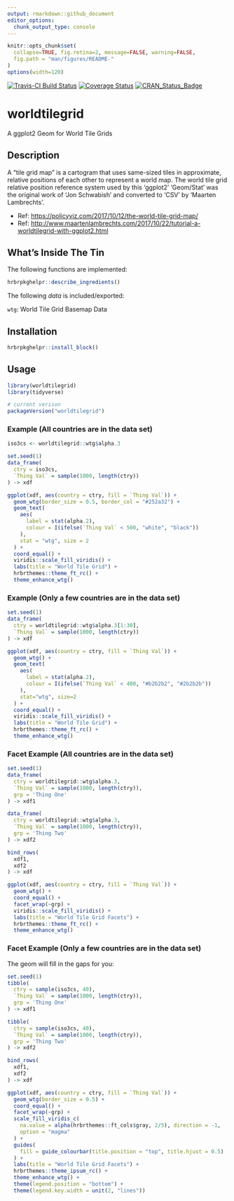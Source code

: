 ```yaml
---
output: rmarkdown::github_document
editor_options: 
  chunk_output_type: console
---
```

```r
knitr::opts_chunk$set(
  collapse=TRUE, fig.retina=2, message=FALSE, warning=FALSE,
  fig.path = "man/figures/README-"
)
options(width=120)
```

[![Travis-CI Build Status](https://travis-ci.org/hrbrmstr/worldtilegrid.svg?branch=master)](https://travis-ci.org/hrbrmstr/worldtilegrid) 
[![Coverage Status](https://codecov.io/gh/hrbrmstr/worldtilegrid/branch/master/graph/badge.svg)](https://codecov.io/gh/hrbrmstr/worldtilegrid)
[![CRAN_Status_Badge](https://www.r-pkg.org/badges/version/worldtilegrid)](https://cran.r-project.org/package=worldtilegrid)

# worldtilegrid

A ggplot2 Geom for World Tile Grids

## Description

A "tile grid map" is a cartogram that uses same-sized tiles in approximate, relative positions of each other to represent a world map. The world tile grid relative position reference system used by this 'ggplot2' 'Geom/Stat' was the original work of 'Jon Schwabish' and converted to 'CSV' by 'Maarten Lambrechts'.

- Ref: <https://policyviz.com/2017/10/12/the-world-tile-grid-map/>
- Ref: <http://www.maartenlambrechts.com/2017/10/22/tutorial-a-worldtilegrid-with-ggplot2.html>

## What's Inside The Tin

The following functions are implemented:

```r
hrbrpkghelpr::describe_ingredients()
```

The following _data_ is included/exported:

`wtg`:	World Tile Grid Basemap Data

## Installation

```r
hrbrpkghelpr::install_block()
```

## Usage

```r
library(worldtilegrid)
library(tidyverse)

# current verison
packageVersion("worldtilegrid")

```

### Example (All countries are in the data set)

```r
iso3cs <- worldtilegrid::wtg$alpha.3

set.seed(1)
data_frame(
  ctry = iso3cs,
  `Thing Val` = sample(1000, length(ctry))
) -> xdf

ggplot(xdf, aes(country = ctry, fill = `Thing Val`)) +
  geom_wtg(border_size = 0.5, border_col = "#252a32") +
  geom_text(
    aes(
      label = stat(alpha.2), 
      colour = I(ifelse(`Thing Val` < 500, "white", "black"))
    ), 
    stat = "wtg", size = 2
  ) + 
  coord_equal() +
  viridis::scale_fill_viridis() +
  labs(title = "World Tile Grid") +
  hrbrthemes::theme_ft_rc() +
  theme_enhance_wtg()
```

### Example (Only a few countries are in the data set)

```r
set.seed(1)
data_frame(
  ctry = worldtilegrid::wtg$alpha.3[1:30],
  `Thing Val` = sample(1000, length(ctry))
) -> xdf

ggplot(xdf, aes(country = ctry, fill = `Thing Val`)) +
  geom_wtg() +
  geom_text(
    aes(
      label = stat(alpha.2),
      colour = I(ifelse(`Thing Val` < 400, "#b2b2b2", "#2b2b2b"))
    ), 
    stat="wtg", size=2
  ) + 
  coord_equal() +
  viridis::scale_fill_viridis() +
  labs(title = "World Tile Grid") +
  hrbrthemes::theme_ft_rc() +
  theme_enhance_wtg()
```

### Facet Example (All countries are in the data set)

```r
set.seed(1)
data_frame(
  ctry = worldtilegrid::wtg$alpha.3,
  `Thing Val` = sample(1000, length(ctry)),
  grp = 'Thing One'
) -> xdf1

data_frame(
  ctry = worldtilegrid::wtg$alpha.3,
  `Thing Val` = sample(1000, length(ctry)),
  grp = 'Thing Two'
) -> xdf2

bind_rows(
  xdf1,
  xdf2
) -> xdf

ggplot(xdf, aes(country = ctry, fill = `Thing Val`)) +
  geom_wtg() +
  coord_equal() +
  facet_wrap(~grp) +
  viridis::scale_fill_viridis() +
  labs(title = "World Tile Grid Facets") +
  hrbrthemes::theme_ft_rc() +
  theme_enhance_wtg()
```

### Facet Example (Only a few countries are in the data set)

The geom will fill in the gaps for you:

```r
set.seed(1)
tibble(
  ctry = sample(iso3cs, 40),
  `Thing Val` = sample(1000, length(ctry)),
  grp = 'Thing One'
) -> xdf1

tibble(
  ctry = sample(iso3cs, 40),
  `Thing Val` = sample(1000, length(ctry)),
  grp = 'Thing Two'
) -> xdf2

bind_rows(
  xdf1,
  xdf2
) -> xdf

ggplot(xdf, aes(country = ctry, fill = `Thing Val`)) +
  geom_wtg(border_size = 0.5) +
  coord_equal() +
  facet_wrap(~grp) +
  scale_fill_viridis_c(
    na.value = alpha(hrbrthemes::ft_cols$gray, 2/5), direction = -1,
    option = "magma"
  ) +
  guides(
    fill = guide_colourbar(title.position = "top", title.hjust = 0.5)
  ) +
  labs(title = "World Tile Grid Facets") +
  hrbrthemes::theme_ipsum_rc() +
  theme_enhance_wtg() +
  theme(legend.position = "bottom") +
  theme(legend.key.width = unit(2, "lines"))
```

